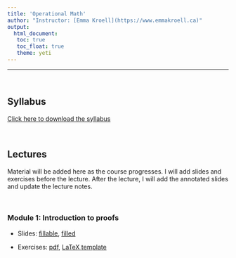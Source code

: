 ```yaml
---
title: 'Operational Math'
author: "Instructor: [Emma Kroell](https://www.emmakroell.ca)"
output: 
  html_document:
   toc: true
   toc_float: true
   theme: yeti
---
```


---

<br>

## Syllabus

[Click here to download the syllabus](Math/syllabus/syllabus_operational_math.pdf)

<br>

## Lectures

Material will be added here as the course progresses. I will add slides and exercises before the lecture. After the lecture, I will add the annotated slides and update the lecture notes. 

<!-- Note: I will comment these in as the course progresses. Before each lecture students will have access to the slides with blanks as well as the exercises (either a pdf or a tex file they can fill in). After each lecture I will add the filled-in slides (I will hand-write during the lecture) and update the lecture notes -->

<!--
You may download the [lecture notes](Math/lecture_notes/math_notes.pdf), which will be updated after each lecture.
-->


<br>

### Module 1: Introduction to proofs

- Slides: [fillable](Math/module1/slides.pdf),  [filled](Math/module1/slides_filled.pdf)

- Exercises: [pdf](Math/module1/exercises.pdf), [LaTeX template](Math/module1/exercises.tex)


<!--
<br>
### Module 2: Set theory

Slides: [blank](Math/module2/slides.pdf)--><!--, [filled](Math/module2/slides_filled.pdf)-->
<!--
Exercises: [pdf](Math/module2/exercises.pdf), [LaTeX](Math/module2/exercises.tex) -->

<!--
<br>
### Module 3: Metric spaces and sequences I

Slides: [blank](Math/module3/slides.pdf)--><!--, [filled](Math/module3/slides_filled.pdf)-->
<!--
Exercises: [pdf](Math/module3/exercises.pdf), [LaTeX](Math/module3/exercises.tex) -->


<!--
<br>
### Module 4: Metric spaces and sequences II

Slides: [blank](Math/module4/slides.pdf)--><!--, [filled](Math/module4/slides_filled.pdf)-->
<!--
Exercises: [pdf](Math/module4/exercises.pdf), [LaTeX](Math/module4/exercises.tex) -->

<!--
<br>
### Module 5: Topology

Slides: [blank](Math/module5/slides.pdf)--><!--, [filled](Math/module5/slides_filled.pdf)-->
<!--
Exercises: [pdf](Math/module5/exercises.pdf), [LaTeX](Math/module5/exercises.tex) -->


<!--
<br>
### Module 6: Linear algebra I

Slides: [blank](Math/module6/slides.pdf)--><!--, [filled](Math/module6/slides_filled.pdf)-->
<!--
Exercises: [pdf](Math/module6/exercises.pdf), [LaTeX](Math/module6/exercises.tex) -->


<!--
<br>
### Module 7: Linear algebra II

Slides: [blank](Math/module7/slides.pdf)--><!--, [filled](Math/module7/slides_filled.pdf)-->
<!--
Exercises: [pdf](Math/module7/exercises.pdf), [LaTeX](Math/module7/exercises.tex) -->

<!--
<br>
### Module 8: Linear algebra III

Slides: [blank](Math/module8/slides.pdf)--><!--, [filled](Math/module8/slides_filled.pdf)-->
<!--
Exercises: [pdf](Math/module8/exercises.pdf), [LaTeX](Math/module8/exercises.tex) -->


<!--
<br>
### Module 9: Differentiation and integration

Slides: [blank](Math/module9/slides.pdf)--><!--, [filled](Math/module9/slides_filled.pdf)-->
<!--
Exercises: [pdf](Math/module9/exercises.pdf), [LaTeX](Math/module9/exercises.tex) -->

<!--
<br>
### Module 10: Multivariable calculus

Slides: [blank](Math/module10/slides.pdf)--><!--, [filled](Math/module10/slides_filled.pdf)-->
<!--
Exercises: [pdf](Math/module10/exercises.pdf), [LaTeX](Math/module10/exercises.tex) -->







